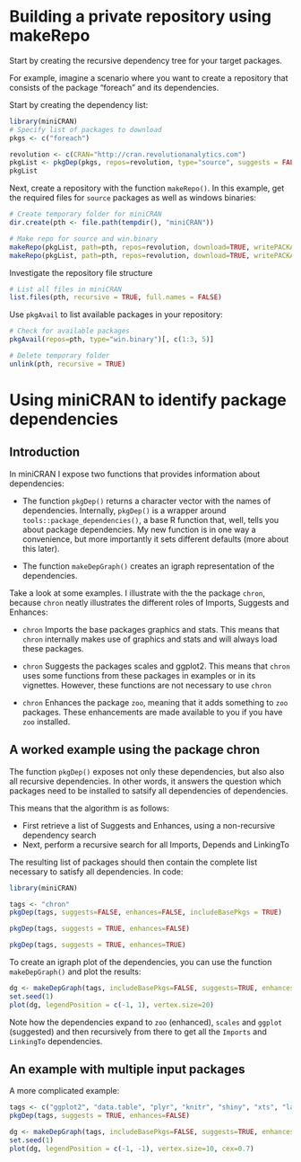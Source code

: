 <!--
% \VignetteIndexEntry{Using miniCRAN to identify package dependencies}
% \VignetteEngine{knitr::knitr}
% \VignettePackage{miniCRAN}
% \VignetteKeyword{miniCRAN}
--> 

# Building a private repository using makeRepo

Start by creating the recursive dependency tree for your target packages.

For example, imagine a scenario where you want to create a repository that consists of the package "foreach" and its dependencies.
 
Start by creating the dependency list:

```r
library(miniCRAN)
# Specify list of packages to download
pkgs <- c("foreach")

revolution <- c(CRAN="http://cran.revolutionanalytics.com")
pkgList <- pkgDep(pkgs, repos=revolution, type="source", suggests = FALSE, )
pkgList
```

Next, create a repository with the function `makeRepo()`.  In this example, get the required files for `source` packages as well as windows binaries:


```r
# Create temporary folder for miniCRAN
dir.create(pth <- file.path(tempdir(), "miniCRAN"))

# Make repo for source and win.binary
makeRepo(pkgList, path=pth, repos=revolution, download=TRUE, writePACKAGES=TRUE, type="source")
makeRepo(pkgList, path=pth, repos=revolution, download=TRUE, writePACKAGES=TRUE, type="win.binary")
```


Investigate the repository file structure

```r
# List all files in miniCRAN
list.files(pth, recursive = TRUE, full.names = FALSE)
```


Use `pkgAvail` to list available packages in your repository:

```r
# Check for available packages
pkgAvail(repos=pth, type="win.binary")[, c(1:3, 5)]
```



```r
# Delete temporary folder
unlink(pth, recursive = TRUE)
```

# Using miniCRAN to identify package dependencies

## Introduction

In miniCRAN I expose two functions that provides information about dependencies:

* The function `pkgDep()` returns a character vector with the names of dependencies. Internally, ``pkgDep()`` is a wrapper around `tools::package_dependencies()`, a base R function that, well, tells you about package dependencies. My new function is in one way a convenience, but more importantly it sets different defaults (more about this later).

* The function `makeDepGraph()` creates an igraph representation of the dependencies.

Take a look at some examples.  I illustrate with the the package `chron`, because `chron` neatly illustrates the different roles of Imports, Suggests and Enhances:

* `chron` Imports the base packages graphics and stats. This means that `chron` internally makes use of graphics and stats and will always load these packages.

* `chron` Suggests the packages scales and ggplot2. This means that `chron` uses some functions from these packages in examples or in its vignettes.  However, these functions are not necessary to use `chron`

* `chron` Enhances the package `zoo`, meaning that it adds something to `zoo` packages. These enhancements are made available to you if you have `zoo` installed.


## A worked example using the package chron

The function `pkgDep()` exposes not only these dependencies, but also also all recursive dependencies. In other words, it answers the question which packages need to be installed to satsify all dependencies of dependencies.

This means that the algorithm is as follows:

* First retrieve a list of Suggests and Enhances, using a non-recursive dependency search
* Next, perform a recursive search for all Imports, Depends and LinkingTo

The resulting list of packages should then contain the complete list necessary to satisfy all dependencies. In code:

```r
library(miniCRAN)
```


```r
tags <- "chron"
pkgDep(tags, suggests=FALSE, enhances=FALSE, includeBasePkgs = TRUE)

pkgDep(tags, suggests = TRUE, enhances=FALSE)

pkgDep(tags, suggests = TRUE, enhances=TRUE)
```


To create an igraph plot of the dependencies, you can use the function `makeDepGraph()` and plot the results: 

```r
dg <- makeDepGraph(tags, includeBasePkgs=FALSE, suggests=TRUE, enhances=TRUE)
set.seed(1)
plot(dg, legendPosition = c(-1, 1), vertex.size=20)
```


Note how the dependencies expand to `zoo` (enhanced), `scales` and `ggplot` (suggested) and then recursively from there to get all the `Imports` and `LinkingTo` dependencies.



## An example with multiple input packages

A more complicated example:

```r
tags <- c("ggplot2", "data.table", "plyr", "knitr", "shiny", "xts", "lattice")
pkgDep(tags, suggests = TRUE, enhances=FALSE)

dg <- makeDepGraph(tags, includeBasePkgs=FALSE, suggests=TRUE, enhances=TRUE)
set.seed(1)
plot(dg, legendPosition = c(-1, -1), vertex.size=10, cex=0.7)
```


